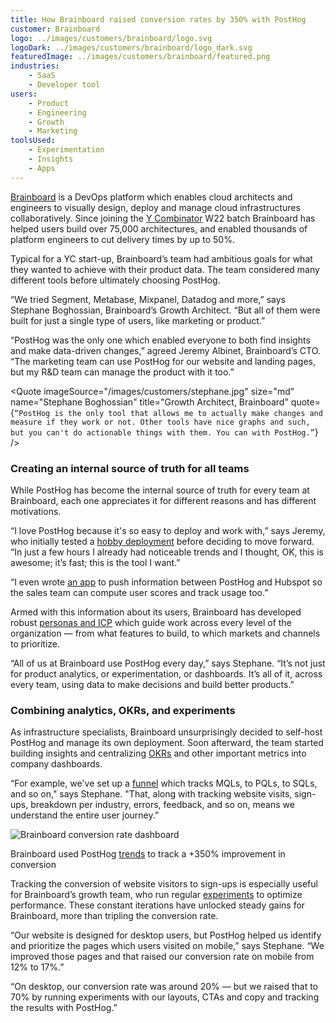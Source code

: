 ```yaml
---
title: How Brainboard raised conversion rates by 350% with PostHog
customer: Brainboard
logo: ../images/customers/brainboard/logo.svg
logoDark: ../images/customers/brainboard/logo_dark.svg
featuredImage: ../images/customers/brainboard/featured.png
industries:
    - SaaS
    - Developer tool
users:
    - Product
    - Engineering
    - Growth
    - Marketing
toolsUsed:
    - Experimentation
    - Insights
    - Apps
---
```


[Brainboard](https://www.brainboard.co/) is a DevOps platform which enables cloud architects and engineers to visually design, deploy and manage cloud infrastructures collaboratively. Since joining the [Y Combinator](/customers/ycombinator) W22 batch Brainboard has helped users build over 75,000 architectures, and enabled thousands of platform engineers to cut delivery times by up to 50%.

Typical for a YC start-up, Brainboard’s team had ambitious goals for what they wanted to achieve with their product data. The team considered many different tools before ultimately choosing PostHog. 

“We tried Segment, Metabase, Mixpanel, Datadog and more,” says Stephane Boghossian, Brainboard’s Growth Architect. “But all of them were built for just a single type of users, like marketing or product.”

“PostHog was the only one which enabled everyone to both find insights and make data-driven changes,” agreed Jeremy Albinet, Brainboard’s CTO. “The marketing team can use PostHog for our website and landing pages, but my R&D team can manage the product with it too.”


<Quote
    imageSource="/images/customers/stephane.jpg"
    size="md"
    name="Stephane Boghossian"
    title="Growth Architect, Brainboard"
    quote={`“PostHog is the only tool that allows me to actually make changes and measure if they work or not. Other tools have nice graphs and such, but you can't do actionable things with them. You can with PostHog.”`}
/>


### Creating an internal source of truth for all teams

While PostHog has become the internal source of truth for every team at Brainboard, each one appreciates it for different reasons and has different motivations. 

“I love PostHog because it's so easy to deploy and work with,” says Jeremy, who initially tested a [hobby deployment](/docs/self-host/open-source/deployment) before deciding to move forward. “In just a few hours I already had noticeable trends and I thought, OK, this is awesome; it’s fast; this is the tool I want.”

“I even wrote [an app](/apps) to push information between PostHog and Hubspot so the sales team can compute user scores and track usage too.”

Armed with this information about its users, Brainboard has developed robust [personas and ICP](/blog/creating-ideal-customer-profile) which guide work across every level of the organization — from what features to build, to which markets and channels to prioritize. 

“All of us at Brainboard use PostHog every day,” says Stephane. “It’s not just for product analytics, or experimentation, or dashboards. It’s all of it, across every team, using data to make decisions and build better products.”

### Combining analytics, OKRs, and experiments

As infrastructure specialists, Brainboard unsurprisingly decided to self-host PostHog and manage its own deployment. Soon afterward, the team started building insights and centralizing [OKRs](/blog/north-star-metrics) and other important metrics into company dashboards.

“For example, we've set up a [funnel](/product/funnels) which tracks MQLs, to PQLs, to SQLs, and so on," says Stephane. "That, along with tracking website visits, sign-ups, breakdown per industry, errors, feedback, and so on, means we understand the entire user journey.”

![Brainboard conversion rate dashboard](../images/customers/brainboard/conversion-rate.png)

<Caption>Brainboard used PostHog <a href="/product/trends">trends</a> to track a +350% improvement in conversion</Caption>


Tracking the conversion of website visitors to sign-ups is especially useful for Brainboard’s growth team, who run regular [experiments](/product/experimentation-suite) to optimize performance. These constant iterations have unlocked steady gains for Brainboard, more than tripling the conversion rate. 

“Our website is designed for desktop users, but PostHog helped us identify and prioritize the pages which users visited on mobile,” says Stephane. “We improved those pages and that raised our conversion rate on mobile from 12% to 17%.”

“On desktop, our conversion rate was around 20% — but we raised that to 70% by running experiments with our layouts, CTAs and copy and tracking the results with PostHog.”